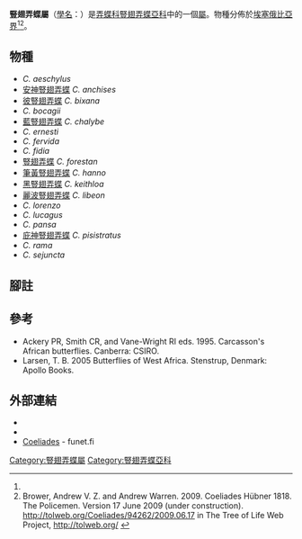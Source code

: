 {{NoteTA|G1=Butterfly}}
{{AutoTaxobox
| fossil_range ={{fossilrange|10|0|earliest=15}}新近紀[[中新世|中新世]]至今<ref name=t2020>Toussaint, E. F., Chiba, H., Yago, M., Dexter, K. M., Warren, A. D., Storer, C., ... & Kawahara, A. Y. (2020). Afrotropics on the wing: phylogenomics and historical biogeography of awl and policeman skippers. Systematic Entomology. {{en}}</ref>
| image = Two-pip Policeman (Coeliades pisistratus).jpg
| image caption = [[庇神豎翅弄蝶|庇神豎翅弄蝶]] ''C. pisistratus''
| taxon =Coeliades
| authority = Hübner, 1818
| type_species = [[豎翅弄蝶|豎翅弄蝶]]<br>''Papilio forestan''
| type_species_authority = Stoll, 1782
| subdivision_ranks = 物種
| subdivision = 
共18種，詳見正文。
| synonyms =
* ''Pyrrhiades'' <sub>Lindsey & Miller, 1965</sub>
* ''Rhopalocampta'' <small>Wallengren 1857</small>
}}

'''豎翅弄蝶屬'''（[[學名|學名]]：{{lang|la|''Coeliades''}}）是[[弄蝶科|弄蝶科]][[豎翅弄蝶亞科|豎翅弄蝶亞科]]中的一個[[屬|屬]]。物種分佈於[[埃塞俄比亞界|埃塞俄比亞界]]<ref name=t2020/><ref>Brower, Andrew V. Z. and Andrew Warren. 2009. Coeliades Hübner 1818. The Policemen. Version 17 June 2009 (under construction). http://tolweb.org/Coeliades/94262/2009.06.17 {{Wayback|url=http://tolweb.org/Coeliades/94262/2009.06.17 |date=20180101140022 }} in The Tree of Life Web Project, http://tolweb.org/ {{Wayback|url=http://tolweb.org/ |date=20110515100516 }} {{en}}</ref>。

== 物種 ==
* ''C. aeschylus''
* [[安神豎翅弄蝶|安神豎翅弄蝶]] ''C. anchises''
* [[彼豎翅弄蝶|彼豎翅弄蝶]] ''C. bixana''
* ''C. bocagii''
* [[藍豎翅弄蝶|藍豎翅弄蝶]] ''C. chalybe''
* ''C. ernesti''
* ''C. fervida''
* ''C. fidia''
* [[豎翅弄蝶|豎翅弄蝶]] ''C. forestan''
* [[筆黃豎翅弄蝶|筆黃豎翅弄蝶]] ''C. hanno''
* [[黑豎翅弄蝶|黑豎翅弄蝶]] ''C. keithloa''
* [[麗波豎翅弄蝶|麗波豎翅弄蝶]] ''C. libeon''
* ''C. lorenzo''
* ''C. lucagus''
* ''C. pansa''
* [[庇神豎翅弄蝶|庇神豎翅弄蝶]] ''C. pisistratus''
* ''C. rama''
* ''C. sejuncta''

== 腳註 ==
{{reflist}}

== 參考 ==
* Ackery PR, Smith CR, and Vane-Wright RI eds. 1995. Carcasson's African butterflies. Canberra: CSIRO.
* Larsen, T. B. 2005 Butterflies of West Africa. Stenstrup, Denmark: Apollo Books.

== 外部連結 ==
* {{Commonscat-inline| Coeliades}}
* {{Wikispecies-inline| Coeliades}}
* [https://web.archive.org/web/20180101194510/http://www.nic.funet.fi/pub/sci/bio/life/insecta/lepidoptera/ditrysia/hesperioidea/hesperiidae/coeliadinae/coeliades/ Coeliades] - funet.fi {{en}}
{{Taxonbar|from=Q1307219}}

[[Category:豎翅弄蝶屬|Category:豎翅弄蝶屬]]
[[Category:豎翅弄蝶亞科|Category:豎翅弄蝶亞科]]